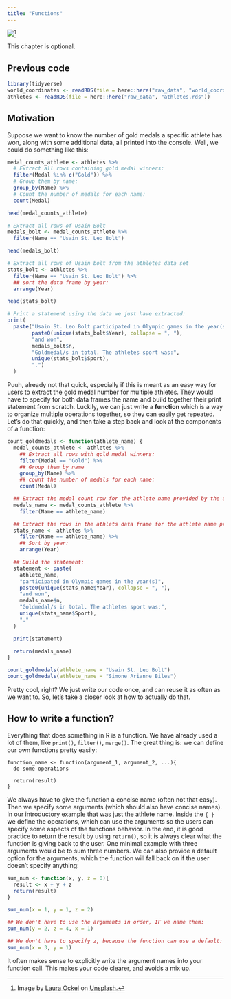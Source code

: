 ```yaml
---
title: "Functions"
---
```


![](../pictures/clockwork.jpg)[^1]

[^1]: Image by [Laura Ockel](https://unsplash.com/de/@viazavier?utm_source=unsplash&utm_medium=referral&utm_content=creditCopyText) on [Unsplash](https://unsplash.com/de/fotos/UQ2Fw_9oApU?utm_source=unsplash&utm_medium=referral&utm_content=creditCopyText).

::: callout-note
This chapter is optional.
:::

::: {.callout-caution icon="false" collapse="true"}
## Previous code

```r
library(tidyverse)
world_coordinates <- readRDS(file = here::here("raw_data", "world_coordinates.rds"))
athletes <- readRDS(file = here::here("raw_data", "athletes.rds"))
```
:::

## Motivation

Suppose we want to know the number of gold medals a specific athlete has won, along with some additional data, all printed into the console. Well, we could do something like this:

::: tidy
```r

medal_counts_athlete <- athletes %>%
  # Extract all rows containing gold medal winners:
  filter(Medal %in% c("Gold")) %>%
  # Group them by name:
  group_by(Name) %>%
  # Count the number of medals for each name:
  count(Medal) 

head(medal_counts_athlete)

# Extract all rows of Usain Bolt
medals_bolt <- medal_counts_athlete %>% 
  filter(Name == "Usain St. Leo Bolt")

head(medals_bolt)

# Extract all rows of Usain bolt from the athletes data set
stats_bolt <- athletes %>%
  filter(Name == "Usain St. Leo Bolt") %>%
  ## sort the data frame by year:
  arrange(Year)

head(stats_bolt)

# Print a statement using the data we just have extracted: 
print(
  paste("Usain St. Leo Bolt participated in Olympic games in the year(s)",
        paste0(unique(stats_bolt$Year), collapse = ", "), 
        "and won", 
        medals_bolt$n, 
        "Goldmedal/s in total. The athletes sport was:", 
        unique(stats_bolt$Sport), 
        ".")
  )
```
:::

Puuh, already not that quick, especially if this is meant as an easy way for users to extract the gold medal number for multiple athletes. They would have to specify for both data frames the name and build together their print statement from scratch. Luckily, we can just write a **function** which is a way to organize multiple operations together, so they can easily get repeated. Let's do that quickly, and then take a step back and look at the components of a function:

::: tidy
```r
count_goldmedals <- function(athlete_name) {
  medal_counts_athlete <- athletes %>%
    ## Extract all rows with gold medal winners:
    filter(Medal == "Gold") %>%
    ## Group them by name
    group_by(Name) %>%
    ## count the number of medals for each name:
    count(Medal)

  ## Extract the medal count row for the athlete name provided by the user using the athlete_name argument:
  medals_name <- medal_counts_athlete %>%
    filter(Name == athlete_name)

  ## Extract the rows in the athlets data frame for the athlete name provided by the user using the athlete_name argument
  stats_name <- athletes %>%
    filter(Name == athlete_name) %>%
    ## Sort by year:
    arrange(Year)

  ## Build the statement:
  statement <- paste(
    athlete_name,
    "participated in Olympic games in the year(s)",
    paste0(unique(stats_name$Year), collapse = ", "),
    "and won",
    medals_name$n,
    "Goldmedal/s in total. The athletes sport was:",
    unique(stats_name$Sport),
    "."
  )

  print(statement)

  return(medals_name)
}

count_goldmedals(athlete_name = "Usain St. Leo Bolt")
count_goldmedals(athlete_name = "Simone Arianne Biles")

```
:::

Pretty cool, right? We just write our code once, and can reuse it as often as we want to. So, let's take a closer look at how to actually do that.

## How to write a function?

Everything that does something in R is a function. We have already used a lot of them, like `print()`, `filter()`, `merge()`. The great thing is: we can define our own functions pretty easily:

```         
function_name <- function(argument_1, argument_2, ...){
  do some operations
  
  return(result)
}
```

We always have to give the function a concise name (often not that easy). Then we specify some arguments (which should also have concise names). In our introductory example that was just the athlete name. Inside the `{ }` we define the operations, which can use the arguments so the users can specify some aspects of the functions behavior. In the end, it is good practice to return the result by using `return()`, so it is always clear what the function is giving back to the user. One minimal example with three arguments would be to sum three numbers. We can also provide a default option for the arguments, which the function will fall back on if the user doesn't specify anything:

```r
sum_num <- function(x, y, z = 0){
  result <- x + y + z
  return(result)
}

sum_num(x = 1, y = 1, z = 2)

## We don't have to use the arguments in order, IF we name them:
sum_num(y = 2, z = 4, x = 1)

## We don't have to specify z, because the function can use a default:
sum_num(x = 3, y = 1)

```

::: callout-tip
It often makes sense to explicitly write the argument names into your function call. This makes your code clearer, and avoids a mix up.
:::

